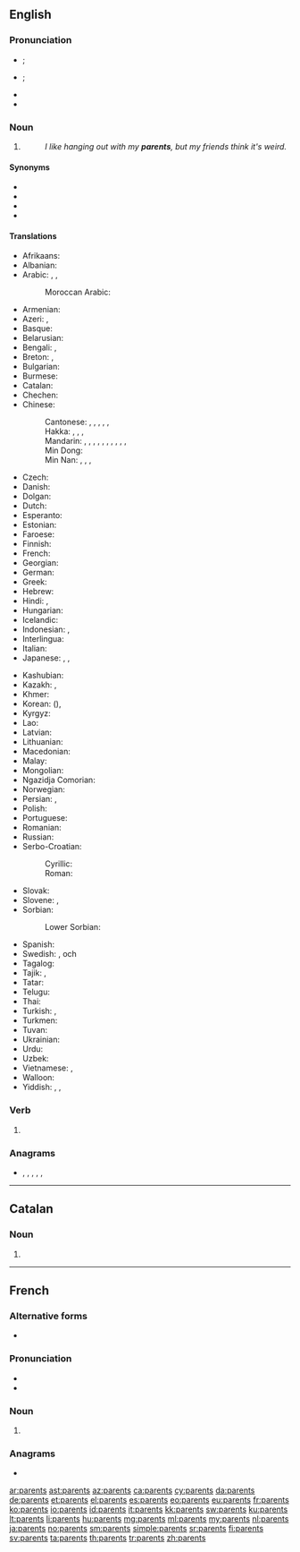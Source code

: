 ==English==

===Pronunciation===
* {{a|GenAm}} {{IPA|/ˈpɛɹənts/|/ˈpæɹənts/|lang=en}}; {{enPR|pârʹ-ənts|părʹ-ənts}}
* {{a|RP}} {{IPA|/ˈpɛəɹənts/|lang=en}}; {{enPR|pârʹ-ənts}}
* {{audio|en-us-parents.ogg|Audio (US)|lang=en}}
* {{audio|En-uk-parents.ogg|Audio (UK)|lang=en}}

===Noun===
{{head|en|noun plural form}}

# {{plural of|parent|lang=en}}
#: ''I like hanging out with my '''parents''', but my friends think it's weird.''

====Synonyms====
* {{l|en|folks}}
* {{l|en|parentals}}
* {{l|en|old fogies}}
* {{l|en|'rents}}

====Translations====
{{trans-top|one's mother and father}}
* Afrikaans: {{t|af|ouers|p}}
* Albanian: {{t+|sq|prind|m-p|alt=prindër}}
* Arabic: {{t+|ar|والد|m-d|alt=وَالِدَانِ}}, {{t|ar|آبَاء|m-p}}, {{t+|ar|والد|m-d|alt=وَالِدَيْن}} {{qualifier|informal dual}}
*: Moroccan Arabic: {{t|ary|والْدين|m|tr=wældin}}
* Armenian: {{t+|hy|ծնող|alt=ծնողներ|sc=Armn}}
* Azeri: {{t+|az|valideyn|p}}, {{t|az|ata-ana}}
* Basque: {{t+|eu|guraso}}
* Belarusian: {{t|be|бацька|m-p|alt=бацькі́}}
* Bengali: {{t|bn|মাতাপিতা}}, {{t|bn|অভিভাবক}}
* Breton: {{t+|br|tud|p}}, {{t+|br|kerent|p}}
* Bulgarian: {{t+|bg|родител|m-p|alt=роди́тели|sc=Cyrl}}
* Burmese: {{t+|my|မိဘ|sc=Mymr}}
* Catalan: {{t+|ca|pares|m-p}}
* Chechen: {{t-needed|ce}}
* Chinese:
*: Cantonese: {{t|yue|父母|tr=fu6 mou5|sc=Hani}}, {{t|yue|雙親|sc=Hani}}, {{t|yue|双亲|tr=soeng1 can1|sc=Hani}}, {{t|yue|爹娘|tr=de1 noeng4|sc=Hani}}, {{t|yue|爺娘|sc=Hani}}, {{t|yue|爷娘|tr=je4 noeng4|sc=Hani}} {{qualifier|archaic}}
*: Hakka: {{t|hak|爺哀}}, {{t|hak|爷哀|tr=yà-ôi}}, {{t|hak|爺娘}}, {{t|hak|爷娘|tr=yà-ngiòng}}
*: Mandarin: {{t+|cmn|父母|tr=fùmǔ|sc=Hani}}, {{t+|cmn|爸媽|sc=Hani}}, {{t+|cmn|爸妈|tr=bàmā|sc=Hani}}, {{t+|cmn|雙親|sc=Hani}}, {{t+|cmn|双亲|tr=shuāngqīn|sc=Hani}}, {{t+|cmn|怙恃|tr=hùshì|sc=Hani}} {{qualifier|classical}}, {{t+|cmn|爹娘|tr=diēniáng|sc=Hani}}, {{t|cmn|爺娘|sc=Hani}}, {{t|cmn|爷娘|tr=yéniáng|sc=Hani}} {{qualifier|archaic}}, {{t+|cmn|爹媽|sc=Hani}}, {{t+|cmn|爹妈|tr=diēmā|sc=Hani}}
*: Min Dong: {{t|cdo|爸奶|tr=bâ-nā̤}}
*: Min Nan: {{t+|nan|爸母|tr=pē-bú|sc=Hani}}, {{t+|nan|父母|tr=hū-bió|sc=Hani}}, {{t+|nan|雙親|sc=Hani}}, {{t|nan|双亲|tr=siang-chhin|sc=Hani}}
* Czech: {{t|cs|rodiče|p}}
* Danish: {{t+|da|forældre|c-p}}
* Dolgan: {{t|dlg|төрөппүттэр|tr=töröppütter}}
* Dutch: {{t+|nl|ouders|m-p}}
* Esperanto: {{t+|eo|gepatroj|p}}
* Estonian: {{t+|et|vanemad}}
* Faroese: {{t|fo|foreldur|n-p}}
* Finnish: {{t+|fi|vanhemmat|p}}
* French: {{t+|fr|parents|m-p}}
* Georgian: {{t|ka|მშობლები|sc=Geor}}
* German: {{t+|de|Eltern|p}}
* Greek: {{t+|el|γονέας|m-p|alt=γονείς|sc=Grek}}
* Hebrew: {{t|he|הוֹרִים|m-p|tr=horím}}
* Hindi: {{t|hi|माता-पिता|p|sc=Deva}}, {{t|hi|मां-बाप|p|sc=Deva}}
* Hungarian: {{t+|hu|szülők|p}}
* Icelandic: {{t+|is|foreldrar|m-p}}
* Indonesian: {{t+|id|orangtua}}, {{t|id|ibu bapa}}
* Interlingua: {{t|ia|parentes}}
* Italian: {{t+|it|genitori|m-p}}
* Japanese: {{t+|ja|両親|tr=りょうしん, ryōshin|sc=Jpan}}, {{t+|ja|父母|tr=ふぼ, fubo|sc=Jpan}}, {{t|ja|ご両親|tr=ごりょうしん, goryōshin}} {{qualifier|honorific}}
{{trans-mid}}
* Kashubian: {{t|csb|starszi|m-p}}
* Kazakh: {{t+|kk|ата-ана|sc=Cyrl}}, {{t|kk|әке-шеше|sc=Cyrl}}
* Khmer: {{t|km|ឪពុកម្ដាយ|tr=əv puk mdaay|sc=Khmr}}
* Korean: {{t+|ko|부모|sc=Kore}} ({{t+|ko|父母|sc=Kore}}), {{t+|ko|부모님}} {{qualifier|honorific}}
* Kyrgyz: {{t+|ky|ата-эне}}
* Lao: {{t|lo|ພໍ່ແມ່|sc=Laoo}}
* Latvian: {{t|lv|vecāki|m-p}}
* Lithuanian: {{t+|lt|tėvai|m-p}}
* Macedonian: {{t|mk|родител|m-p|alt=родители|sc=Cyrl}}
* Malay: {{t|ms|ibu bapa}}
* Mongolian: {{t|mn|эцэг эх|sc=Cyrl}}
* Ngazidja Comorian: {{t|zdj|wazee|c2}}
* Norwegian: {{t+|no|foreldre|p}}
* Persian: {{t|fa|[[پدر]] [[و]] [[مادر]]|tr=pedar va mâdar|sc=fa-Arab}}, {{t+|fa|والدین|tr=vâlideyn|sc=fa-Arab}}
* Polish: {{t+|pl|rodzice|p}}
* Portuguese: {{t+|pt|pais|m-p}}
* Romanian: {{t+|ro|părinte|m-p|alt=părinți}}
* Russian: {{t+|ru|родитель|alt=роди́тели|m-p}}
* Serbo-Croatian:
*: Cyrillic: {{t|sh|родитељ|p|alt=родитељи}}
*: Roman: {{t+|sh|roditelj|p|alt=roditelji}}
* Slovak: {{t+|sk|rodič|m-p|alt=rodičia}}
* Slovene: {{t|sl|starš|m-p|alt=starši}}, {{t|sl|roditelj|m-p|alt=rodítelji}}
* Sorbian:
*: Lower Sorbian: {{t|dsb|starjejšej|d}}
* Spanish: {{t+|es|padres|m-p}}
* Swedish: {{t+|sv|förälder|alt=föräldrar|p}}, {{t+|sv|mor}} och {{t+|sv|far}}
* Tagalog: {{t+|tl|magulang}}
* Tajik: {{t|tg|падару модар}}, {{t|tg|волидайн}}
* Tatar: {{t+|tt|ата-ана|sc=Cyrl}}
* Telugu: {{t+|te|తల్లిదండ్రులు}}
* Thai: {{t|th|พ่อแม่|sc=Thai}}
* Turkish: {{t+|tr|ebeveyn}}, {{t+|tr|ana baba}}
* Turkmen: {{t|tk|ata-ene}}
* Tuvan: {{t|tyv|ада-ие}}
* Ukrainian: {{t+|uk|батько|m-p|alt=батьки́}}
* Urdu: {{t|ur|ماں باپ|p|tr=mā̃ bāp|sc=ur-Arab}}
* Uzbek: {{t+|uz|ota-ona}}
* Vietnamese: {{t+|vi|bố mẹ}}, {{t+|vi|cha mẹ}}
* Walloon: {{t+|wa|parints|m-p}}
* Yiddish: {{t|yi|טאַטע־מאַמע|p}}, {{t|yi|עלטערן|p}}, {{t|yi|עלטערנס|p}}
{{trans-bottom}}

===Verb===
{{head|en|verb form}}

# {{en-third-person singular of|parent}}

===Anagrams===
* {{l|en|arpents}}, {{l|en|entraps}}, {{l|en|Napster}}, {{l|en|panters}}, {{l|en|pastern}}, {{l|en|trepans}}

----

==Catalan==

===Noun===
{{head|ca|noun form}}

# {{plural of|parent|lang=ca}}
----

==French==

===Alternative forms===
* {{qualifier|archaic}} {{l|fr|parens}}

===Pronunciation===
* {{fr-IPA}}
* {{audio|Fr-parents.ogg|Audio|lang=fr}}

===Noun===
{{head|fr|noun plural form|g=m}}

# {{plural of|parent|lang=fr}}

===Anagrams===
* {{l|fr|arpents}}

[[ar:parents]]
[[ast:parents]]
[[az:parents]]
[[ca:parents]]
[[cy:parents]]
[[da:parents]]
[[de:parents]]
[[et:parents]]
[[el:parents]]
[[es:parents]]
[[eo:parents]]
[[eu:parents]]
[[fr:parents]]
[[ko:parents]]
[[io:parents]]
[[id:parents]]
[[it:parents]]
[[kk:parents]]
[[sw:parents]]
[[ku:parents]]
[[lt:parents]]
[[li:parents]]
[[hu:parents]]
[[mg:parents]]
[[ml:parents]]
[[my:parents]]
[[nl:parents]]
[[ja:parents]]
[[no:parents]]
[[sm:parents]]
[[simple:parents]]
[[sr:parents]]
[[fi:parents]]
[[sv:parents]]
[[ta:parents]]
[[th:parents]]
[[tr:parents]]
[[zh:parents]]
